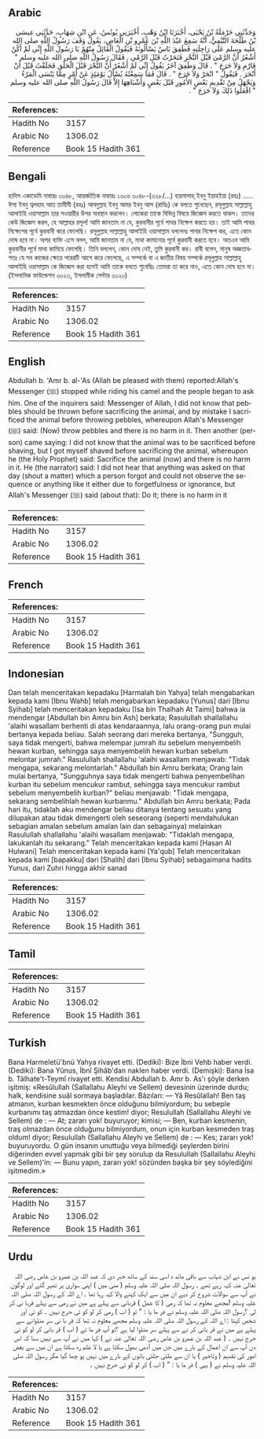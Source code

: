 ## Arabic


<div dir="rtl" lang="ar" style={{fontSize:'larger',backgroundColor:'#f8f9fa',padding:20}}>
وَحَدَّثَنِي حَرْمَلَةُ بْنُ يَحْيَى، أَخْبَرَنَا ابْنُ وَهْبٍ، أَخْبَرَنِي يُونُسُ، عَنِ ابْنِ شِهَابٍ، حَدَّثَنِي عِيسَى بْنُ طَلْحَةَ التَّيْمِيُّ، أَنَّهُ سَمِعَ عَبْدَ اللَّهِ بْنَ عَمْرِو بْنِ الْعَاصِ، يَقُولُ وَقَفَ رَسُولُ اللَّهِ صلى الله عليه وسلم عَلَى رَاحِلَتِهِ فَطَفِقَ نَاسٌ يَسْأَلُونَهُ فَيَقُولُ الْقَائِلُ مِنْهُمْ يَا رَسُولَ اللَّهِ إِنِّي لَمْ أَكُنْ أَشْعُرُ أَنَّ الرَّمْىَ قَبْلَ النَّحْرِ فَنَحَرْتُ قَبْلَ الرَّمْىِ ‏.‏ فَقَالَ رَسُولُ اللَّهِ صلى الله عليه وسلم ‏"‏ فَارْمِ وَلاَ حَرَجَ ‏"‏ ‏.‏ قَالَ وَطَفِقَ آخَرُ يَقُولُ إِنِّي لَمْ أَشْعُرْ أَنَّ النَّحْرَ قَبْلَ الْحَلْقِ فَحَلَقْتُ قَبْلَ أَنْ أَنْحَرَ ‏.‏ فَيَقُولُ ‏"‏ انْحَرْ وَلاَ حَرَجَ ‏"‏ ‏.‏ قَالَ فَمَا سَمِعْتُهُ يُسْأَلُ يَوْمَئِذٍ عَنْ أَمْرٍ مِمَّا يَنْسَى الْمَرْءُ وَيَجْهَلُ مِنْ تَقْدِيمِ بَعْضِ الأُمُورِ قَبْلَ بَعْضٍ وَأَشْبَاهِهَا إِلاَّ قَالَ رَسُولُ اللَّهِ صلى الله عليه وسلم ‏"‏ افْعَلُوا ذَلِكَ وَلاَ حَرَجَ ‏"‏ ‏.‏
</div>
<div style={{backgroundColor:'#f8f9fa',padding:20, marginBottom: 10}}><table> <thead> <tr> <th>References:</th> <th></th> </tr> </thead> <tbody><tr><td>Hadith No</td><td>3157</td></tr><tr><td>Arabic No</td><td>1306.02</td></tr><tr><td>Reference</td><td>Book 15 Hadith 361</td></tr></tbody></table></div>

## Bengali


<div dir="ltr" lang="bn" style={{fontSize:'larger',backgroundColor:'#f8f9fa',padding:20}}>
হাদিস একাডেমি নাম্বারঃ ৩০৪৮, আন্তর্জাতিক নাম্বারঃ ১৩০৬ ৩০৪৮-(৩২৮/...) হারমালাহ্ ইবনু ইয়াহইয়া (রহঃ) ..... ঈসা ইবনু ত্বলহাহ আত তামীমী (রহঃ) আবদুল্লাহ ইবনু আমর ইবনু আস (রাযিঃ) কে বলতে শুনেছেন, রসূলুল্লাহ সাল্লাল্লাহু আলাইহি ওয়াসাল্লাম তার সওয়ারীর উপর অবস্থান করলেন। লোকেরা তাকে বিভিন্ন বিষয়ে জিজ্ঞেস করতে থাকল। তাদের কেউ জিজ্ঞেস করল, হে আল্লাহর রসূল! আমি জানতাম না যে, কুরবানীর পূর্বে পাথর নিক্ষেপ করতে হয়। তাই আমি পাথর নিক্ষেপের পূর্বে কুরবানী করে ফেলেছি। রসূলুল্লাহ সাল্লাল্লাহু আলাইহি ওয়াসাল্লাম বললেনঃ পাথর নিক্ষেপ কর, এতে কোন দোষ হবে না। অপর ব্যক্তি এসে বলল, আমি জানতাম না যে, মাথা কামানোর পূর্বে কুরবানী করতে হবে। অতএব আমি কুরবানীর পূর্বে মাথা কামিয়ে ফেলেছি। তিনি বললেন, কোন দোষ নেই, তুমি কুরবানী কর। রাবী বলেন, মানুষ অজ্ঞতাবশতঃ যে সব কাজের ক্ষেত্রে পরেরটি আগে করে ফেলেছে, এ সম্পর্কে বা এ জাতীয় বিষয় সম্পর্কে রসূলুল্লাহ সাল্লাল্লাহু আলাইহি ওয়াসাল্লাম কে জিজ্ঞেস করা হলেই আমি তাকে বলতে শুনেছিঃ তোমরা তা করে নাও, এতে কোন দোষ হবে না। (ইসলামিক ফাউন্ডেশন ৩০২৩, ইসলামীক সেন্টার ৩০২০)
</div>
<div style={{backgroundColor:'#f8f9fa',padding:20, marginBottom: 10}}><table> <thead> <tr> <th>References:</th> <th></th> </tr> </thead> <tbody><tr><td>Hadith No</td><td>3157</td></tr><tr><td>Arabic No</td><td>1306.02</td></tr><tr><td>Reference</td><td>Book 15 Hadith 361</td></tr></tbody></table></div>

## English


<div dir="ltr" lang="en" style={{fontSize:'larger',backgroundColor:'#f8f9fa',padding:20}}>
Abdullah b. 'Amr b. al-'As (Allah be pleased with them) reported:Allah's Messenger (ﷺ) stopped while riding his camel and the people began to ask him. One of the inquirers said: Messenger of Allah, I did not know that pebbles should be thrown before sacrificing the animal, and by mistake I sacrificed the animal before throwing pebbles, whereupon Allah's Messenger (ﷺ) said: (Now) throw pebbles and there is no harm in it. Then another (person) came saying: I did not know that the animal was to be sacrificed before shaving, but I got myself shaved before sacrificing the animal, whereupon he (the Holy Prophet) said: Sacrifice the animal (now) and there is no harm in it. He (the narrator) said: I did not hear that anything was asked on that day (shout a matter) which a person forgot and could not observe the sequence or anything like it either due to forgetfulness or ignorance, but Allah's Messenger (ﷺ) said (about that): Do it; there is no harm in it
</div>
<div style={{backgroundColor:'#f8f9fa',padding:20, marginBottom: 10}}><table> <thead> <tr> <th>References:</th> <th></th> </tr> </thead> <tbody><tr><td>Hadith No</td><td>3157</td></tr><tr><td>Arabic No</td><td>1306.02</td></tr><tr><td>Reference</td><td>Book 15 Hadith 361</td></tr></tbody></table></div>

## French


<div dir="ltr" lang="fr" style={{fontSize:'larger',backgroundColor:'#f8f9fa',padding:20}}>

</div>
<div style={{backgroundColor:'#f8f9fa',padding:20, marginBottom: 10}}><table> <thead> <tr> <th>References:</th> <th></th> </tr> </thead> <tbody><tr><td>Hadith No</td><td>3157</td></tr><tr><td>Arabic No</td><td>1306.02</td></tr><tr><td>Reference</td><td>Book 15 Hadith 361</td></tr></tbody></table></div>

## Indonesian


<div dir="ltr" lang="id" style={{fontSize:'larger',backgroundColor:'#f8f9fa',padding:20}}>
Dan telah menceritakan kepadaku [Harmalah bin Yahya] telah mengabarkan kepada kami [Ibnu Wahb] telah mengabarkan kepadaku [Yunus] dari [Ibnu Syihab] telah menceritakan kepadaku [Isa bin Thalhah At Taimi] bahwa ia mendengar [Abdullah bin Amru bin Ash] berkata; Rasulullah shallallahu 'alaihi wasallam berhenti di atas kendaraannya, lalu orang-orang pun mulai bertanya kepada beliau. Salah seorang dari mereka bertanya, "Sungguh, saya tidak mengerti, bahwa melempar jumrah itu sebelum menyembelih hewan kurban, sehingga saya menyembelih hewan kurban sebelum melontar jumrah." Rasulullah shallallahu 'alaihi wasallam menjawab: "Tidak mengapa, sekarang melontarlah." Abdullah bin Amru berkata; Orang lain mulai bertanya, "Sungguhnya saya tidak mengerti bahwa penyembelihan kurban itu sebelum mencukur rambut, sehingga saya mencukur rambut sebelum menyembelih kurban?" beliau menjawab: "Tidak mengapa, sekarang sembelihlah hewan kurbanmu." Abdullah bin Amru berkata; Pada hari itu, tidaklah aku mendengar beliau ditanya tentang sesuatu yang dilupakan atau tidak dimengerti oleh seseorang (seperti mendahulukan sebagian amalan sebelum amalan lain dan sebagainya) melainkan Rasulullah shallallahu 'alaihi wasallam menjawab: "Tidaklah mengapa, lakukanlah itu sekarang." Telah menceritakan kepada kami [Hasan Al Hulwani] Telah menceritakan kepada kami [Ya'qub] Telah menceritakan kepada kami [bapakku] dari [Shalih] dari [Ibnu Syihab] sebagaimana hadits Yunus, dari Zuhri hingga akhir sanad
</div>
<div style={{backgroundColor:'#f8f9fa',padding:20, marginBottom: 10}}><table> <thead> <tr> <th>References:</th> <th></th> </tr> </thead> <tbody><tr><td>Hadith No</td><td>3157</td></tr><tr><td>Arabic No</td><td>1306.02</td></tr><tr><td>Reference</td><td>Book 15 Hadith 361</td></tr></tbody></table></div>

## Tamil


<div dir="ltr" lang="ta" style={{fontSize:'larger',backgroundColor:'#f8f9fa',padding:20}}>

</div>
<div style={{backgroundColor:'#f8f9fa',padding:20, marginBottom: 10}}><table> <thead> <tr> <th>References:</th> <th></th> </tr> </thead> <tbody><tr><td>Hadith No</td><td>3157</td></tr><tr><td>Arabic No</td><td>1306.02</td></tr><tr><td>Reference</td><td>Book 15 Hadith 361</td></tr></tbody></table></div>

## Turkish


<div dir="ltr" lang="tr" style={{fontSize:'larger',backgroundColor:'#f8f9fa',padding:20}}>
Bana Harmeletü'bnü Yahya rivayet etti. (Dediki): Bize İbni Vehb haber verdi. (Dediki): Bana Yûnus, İbnî Şihâb'dan naklen haber verdi. (Demişki): Bana İsa b. Tâlhate't-Teymî rivayet etti. Kendisi Abdullah b. Amr b. As'ı şöyle derken işitmiş: «Resûlullah (Sallallahu Aleyhi ve Sellem) devesinin üzerinde durdu; halk, kendisine suâl sormaya başladılar. Bâzıları: — Yâ Resûlallah! Ben taş atmanın, kurban kesmekten önce olduğunu bilmiyordum; bu sebeple kurbanımı taş atmazdan önce kestim! diyor; Resulullah (Sallallahu Aleyhi ve Sellem) de : — At; zararı yok! buyuruyor; kimisi; — Ben, kurban kesmenin, traş olmazdan önce olduğunu bilmiyordum, onun için kurban kesmeden traş oldum! diyor; Resulullah (Sallallahu Aleyhi ve Sellem) de : — Kes; zararı yok! buyuruyordu. O gün insanın unuttuğu veya bilmediği şeylerden birini diğerinden evvel yapmak gibi bir şey sorulup da Resulullah (Sallallahu Aleyhi ve Sellem)'in: — Bunu yapın, zararı yok! sözünden başka bir şey söylediğini işitmedim.»
</div>
<div style={{backgroundColor:'#f8f9fa',padding:20, marginBottom: 10}}><table> <thead> <tr> <th>References:</th> <th></th> </tr> </thead> <tbody><tr><td>Hadith No</td><td>3157</td></tr><tr><td>Arabic No</td><td>1306.02</td></tr><tr><td>Reference</td><td>Book 15 Hadith 361</td></tr></tbody></table></div>

## Urdu


<div dir="rtl" lang="ur" style={{fontSize:'larger',backgroundColor:'#f8f9fa',padding:20}}>
یو نس نے ابن شہاب سے باقی ماند ہ اسی سند کے ساتھ خبر دی کہ عبد اللہ بن عمرو بن عاص رضی اللہ تعالیٰ عنہ کہہ رہے تھے ۔ رسول اللہ صلی اللہ علیہ وسلم ( منیٰ میں ) اپنی سواری پر ٹھہر گئے اور لوگوں نے آپ سے سوالات شروع کر دیے ان میں سے ایک کہنے والا کہہ رہا تھا ۔ اے اللہ کے رسول اللہ صلی اللہ علیہ وسلم !مجھے معلوم نہ تھا کہ رمی ( کا عمل ) قربانی سے پہلے ہے میں نے رمی سے پہلے قربا نی کر لی ؟رسول اللہ صلی اللہ علیہ وسلم نے فر ما یا : " تو ( اب ) رمی کر لو کو ئی حرج نہیں ۔ کو ئی اور شخص کہتا : اے اللہ کے رسول اللہ صلی اللہ علیہ وسلم مجھے معلوم نہ تھا کہ قر با نی سر منڈوانے سے پہلے ہے میں نے قر بانی کر نے سے پہلے سر منڈوا لیا ہے ؟تو آپ فر ما تے ( اب ) قر بانی کر لو کو ئی حرج نہیں ۔ ( عبد اللہ بن عمرو بن عاص رضی اللہ تعالیٰ عنہ نے ) کہا میں نے آپ سے نہیں سنا کہ اس دن آپ سے ان اعمال کے بارے میں جن میں آدمی بھول سکتا ہے یا لا علم رہ سکتا ہے ان میں سے بعض امور کی تقدیم ( وتاخیر ) یا ان سے ملتی جلتی باتوں کے بارے میں نہیں پو چھا گیا مگر رسول اللہ صلی اللہ علیہ وسلم نے ( یہی ) فر ما یا : " ( اب ) کر لو کو ئی حرج نہیں ۔
</div>
<div style={{backgroundColor:'#f8f9fa',padding:20, marginBottom: 10}}><table> <thead> <tr> <th>References:</th> <th></th> </tr> </thead> <tbody><tr><td>Hadith No</td><td>3157</td></tr><tr><td>Arabic No</td><td>1306.02</td></tr><tr><td>Reference</td><td>Book 15 Hadith 361</td></tr></tbody></table></div>